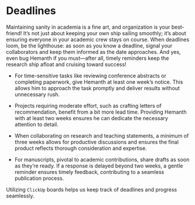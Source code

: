 # Deadlines {.unnumbered}

Maintaining sanity in academia is a fine art, and organization is your best-friend! It's not just about keeping your own ship sailing smoothly; it's about ensuring everyone in your academic crew stays on course. When deadlines loom, be the lighthouse: as soon as you know a deadline, signal your collaborators and keep them informed as the date approaches. And yes, even bug Hemanth if you must—after all, timely reminders keep the research ship afloat and cruising toward success!

- For time-sensitive tasks like reviewing conference abstracts or completing paperwork, give Hemanth at least one week's notice. This allows him to approach the task promptly and deliver results without unnecessary rush.

- Projects requiring moderate effort, such as crafting letters of recommendation, benefit from a bit more lead time. Providing Hemanth with at least two weeks ensures he can dedicate the necessary attention to detail.

- When collaborating on research and teaching statements, a minimum of three weeks allows for productive discussions and ensures the final product reflects thorough consideration and expertise.

- For manuscripts, pivotal to academic contributions, share drafts as soon as they're ready. If a response is delayed beyond two weeks, a gentle reminder ensures timely feedback, contributing to a seamless publication process.

:::{.callout-tip}
Utilizing `ClickUp` boards helps us keep track of deadlines and progress seamlessly.
:::